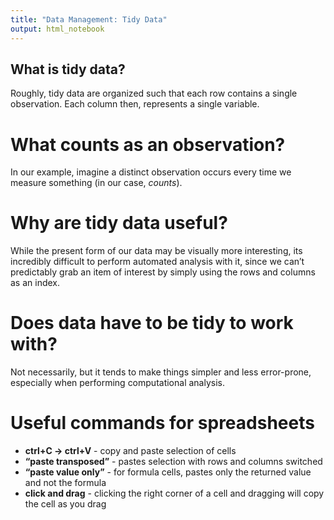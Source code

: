```yaml
---
title: "Data Management: Tidy Data"
output: html_notebook
---
```


## What is tidy data?

Roughly, tidy data are organized such that each row contains a single observation. Each column then, represents a single variable.

# What counts as an observation?

In our example, imagine a distinct observation occurs every time we measure something (in our case, *counts*).

# Why are tidy data useful?

While the present form of our data may be visually more interesting, its incredibly difficult to perform automated analysis with it, since we can't predictably grab an item of interest by simply using the rows and columns as an index. 

# Does data have to be tidy to work with?

Not necessarily, but it tends to make things simpler and less error-prone, especially when performing computational analysis.


# Useful commands for spreadsheets

* **ctrl+C -> ctrl+V**  -  copy and paste selection of cells
* **"paste transposed"**  -  pastes selection with rows and columns switched
* **"paste value only"**  - for formula cells, pastes only the returned value and not the formula
* **click and drag** - clicking the right corner of a cell and dragging will copy the cell as you drag
